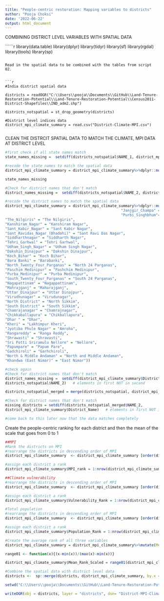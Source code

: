```yaml
---
title: "People-centric restoration: Mapping variables to districts"
author: "Pooja Choksi"
date: '2022-06-22'
output: html_document
---
```


COMBINING DISTRICT LEVEL VARIABLES WITH SPATIAL DATA

``````r

library(data.table)
library(dplyr)
library(tidyr)
library(sf)
library(rgdal)
library(tools)
library(sp)


```

Read in the spatial data to be combined with the tables from script 02.


```r

#India district spatial data

districts = readOGR("C:\\Users\\pooja\\Documents\\GitHub\\Land-Tenure-Restoration-Potential\\Land-Tenure-Restoration-Potential\\Census2011-District-Shapefiles\\IND_adm2.shp")

districts_notspatial = st_drop_geometry(districts)

#District level indices data 
district_mpi_climate_summary = read.csv("District-Climate-MPI.csv")


```

CLEAN THE DISTRCIT SPATIAL DATA TO MATCH THE CLIMATE, MPI DATA AT DISTRICT LEVEL

```r

#first check if all state names match 
state_names_missing =  setdiff(districts_notspatial$NAME_1, district_mpi_climate_summary$State)   # elements in first NOT in second

#recode the state names to match the spatial data 
district_mpi_climate_summary = district_mpi_climate_summary%>%dplyr::mutate(State = recode(State, "Andaman Nicobar UT" = "Andaman and Nicobar", "Daman Diu" = "Daman and Diu", "NCT_Delhi" = "NCT of Delhi", "Jammu Kashmir" = "Jammu and Kashmir", "Dadra Nagarhaveli UT" = "Dadra and Nagar Haveli", "Tamil_Nadu" = "Tamil Nadu", "West_Bengal" = "West Bengal"))

state_names_missing 

#Check for district names that don't match
district_names_missing =  setdiff(districts_notspatial$NAME_2, district_mpi_climate_summary$District_Name)   # elements in first NOT in second

#recode the district names to match the spatial data 
district_mpi_climate_summary = district_mpi_climate_summary%>%dplyr::mutate(District_Name = recode(District_Name, "Uttar_Bastar_Kanker" = "Uttar Bastar Kanker",
                                                     "Janjgir_Champa" = "Janjgir-Champa","Panch Mahals" = "Panch Mahals","Leh(Ladakh)" = "Leh (Ladakh)", "Pashchimi_Singhbhum" = "Pashchimi Singhbhum",
                                                     "Purbi_Singhbhum"= "Purbi Singhbhum",                                                      "Saraikela_Kharsawan" = "Saraikela-kharsawan", 
"The_Nilgiris" = "The Nilgiris", 
"Kanshiram_Nagar" = "Kanshiram Nagar",
"Sant_Kabir_Nagar" = "Sant Kabir Nagar",
"Sant_Ravidas_Nagar_(Bhadohi)" = "Sant Ravi Das Nagar",
"Siddharthnagar" = "Siddharth Nagar",
"Tehri_Garhwal" = "Tehri Garhwal",
"Udham_Singh_Nagar" = "Udham Singh Nagar",
"Dakshin_Dinajpur" = "Dakshin Dinajpur", 
"Koch_Bihar" = "Koch Bihar",
"Bara Banki" = "Barabanki",
"North_Twenty_Four_Parganas" = "North 24 Parganas",
"Paschim Medinipur" = "Pashchim Medinipur",
"Purba_Medinipur" = "Purba Medinipur", 
"South_Twenty_Four_Parganas" = "South 24 Parganas", 
"Nagapattinam" = "Nagappattinam",
"Mahrajganj" = "Maharajganj",
"Uttar_Dinajpur" = "Uttar Dinajpur",
"Virudhunagar" = "Virudunagar",
"North District" = "North Sikkim",
"South District" = "South Sikkim",
"Chamrajanagar" = "Chamrajnagar",
"Chikkaballapura" = "Chikballapura",
"Dhar " = "Dhar",
"Kheri" = "Lakhimpur Kheri",
"Jyotiba Phule Nagar" = "Amroha",
"Rangareddy" = "Ranga Reddy",
"Shrawasti" = "Shravasti",
"Sri Potti Sriramulu Nellore" = "Nellore",
"Papumpare" = "Papum Pare",
"Gadchiroli" = "Garhchiroli",
"North & Middle Andaman" = "North and Middle Andaman",
"Khandwa (East Nimar)" = "East Nimar"))

#check again
#Check for district names that don't match
district_names_missing =  setdiff(district_mpi_climate_summary$District_Name,
districts_notspatial$NAME_2)   # elements in first NOT in second

districts_notspatial_merged = merge(districts_notspatial, district_mpi_climate_summary, by.x = "NAME_2", by.y="District_Name")

#Check for district names that don't match
missing_districts = setdiff(districts_notspatial_merged$NAME_2,
district_mpi_climate_summary$District_Name)   # elements in first NOT in second

#come back to this later now that the data matches completely
```

Create the people-centric ranking for each district and then the mean of the scale that goes from 0 to 1


```r

##MPI
#Rank the districts on MPI 
#rearrange the districts in descending order of MPI
district_mpi_climate_summary  <- district_mpi_climate_summary [order(district_mpi_climate_summary$MPI_District, decreasing=TRUE),]

#assign each district a rank
district_mpi_climate_summary$MPI_rank = 1:nrow(district_mpi_climate_summary)

##Climate vulnerability 
#rearrange the districts in descending order of MPI
district_mpi_climate_summary  <- district_mpi_climate_summary [order(district_mpi_climate_summary$Vulnerability.Index, decreasing=TRUE),]

#assign each district a rank
district_mpi_climate_summary$Vulnerability_Rank = 1:nrow(district_mpi_climate_summary)

#Total population
#rearrange the districts in descending order of MPI
district_mpi_climate_summary  <- district_mpi_climate_summary [order(district_mpi_climate_summary$Total_Population_sum, decreasing=TRUE),]

#assign each district a rank
district_mpi_climate_summary$Population_Rank = 1:nrow(district_mpi_climate_summary)

#Create the average rank of all three variables
district_mpi_climate_summary = district_mpi_climate_summary%>%mutate(Mean_Rank = rowMeans(select(., MPI_rank:Population_Rank)))

range01 <- function(x){(x-min(x))/(max(x)-min(x))}

district_mpi_climate_summary$Mean_Rank_Scaled = range01(district_mpi_climate_summary$Mean_Rank)

#Combine the spatial data with district level data
districts <-  sp::merge(districts, district_mpi_climate_summary, by.x = c("NAME_2"),by.y = c("District_Name"),duplicateGeoms = T)

setwd("C:\\Users\\pooja\\Documents\\GitHub\\Land-Tenure-Restoration-Potential\\Land-Tenure-Restoration-Potential\\Census2011-District-Shapefiles\\")

writeOGR(obj = districts, layer = "districts", dsn= "District-MPI-Climate-Pop-Merged.shp", driver = "ESRI Shapefile")

```
